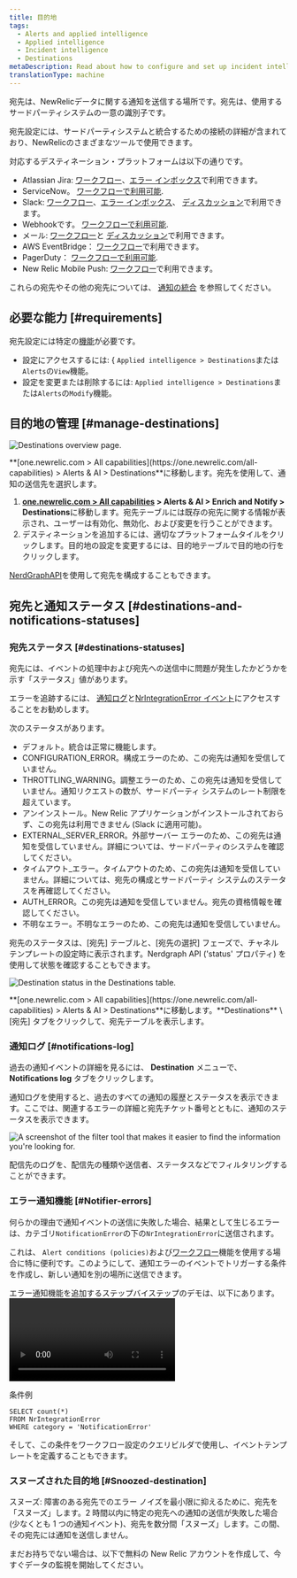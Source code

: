 ```yaml
---
title: 目的地
tags:
  - Alerts and applied intelligence
  - Applied intelligence
  - Incident intelligence
  - Destinations
metaDescription: Read about how to configure and set up incident intelligence destinations.
translationType: machine
---
```





宛先は、NewRelicデータに関する通知を送信する場所です。宛先は、使用するサードパーティシステムの一意の識別子です。

宛先設定には、サードパーティシステムと統合するための接続の詳細が含まれており、NewRelicのさまざまなツールで使用できます。

対応するデスティネーション・プラットフォームは以下の通りです。

* Atlassian Jira: [ワークフロー](/docs/alerts-applied-intelligence/applied-intelligence/incident-workflows/incident-workflows/)、[エラー インボックス](/docs/errors-inbox/)で利用できます。
* ServiceNow。 [ワークフローで利用可能](/docs/alerts-applied-intelligence/applied-intelligence/incident-workflows/incident-workflows/).
* Slack: [ワークフロー](/docs/alerts-applied-intelligence/applied-intelligence/incident-workflows/incident-workflows/)、[エラー インボックス](/docs/errors-inbox/)、 [ディスカッション](/docs/new-relic-solutions/new-relic-one/ui-data/collaborate/collaboration-slack-integration/)で利用できます。
* Webhookです。 [ワークフローで利用可能](/docs/alerts-applied-intelligence/applied-intelligence/incident-workflows/incident-workflows/).
* メール: [ワークフロー](/docs/alerts-applied-intelligence/applied-intelligence/incident-workflows/incident-workflows/)と [ディスカッション](/docs/new-relic-solutions/new-relic-one/ui-data/collaborate/collaborate-with-teammates/)で利用できます。
* AWS EventBridge： [ワークフロー](/docs/alerts-applied-intelligence/applied-intelligence/incident-workflows/incident-workflows/)で利用できます。
* PagerDuty： [ワークフローで利用可能](/docs/alerts-applied-intelligence/applied-intelligence/incident-workflows/incident-workflows/).
* New Relic Mobile Push: [ワークフロー](/docs/alerts-applied-intelligence/applied-intelligence/incident-workflows/incident-workflows/)で利用できます。

これらの宛先やその他の宛先については、 [通知の統合](/docs/alerts-applied-intelligence/notifications/notification-integrations) を参照してください。

## 必要な能力 [#requirements]

宛先設定には特定の[機能](/docs/accounts/accounts-billing/new-relic-one-user-management/user-capabilities)が必要です。

* 設定にアクセスするには: &#x7B; `Applied intelligence > Destinations`または`Alerts`の`View`機能。
* 設定を変更または削除するには: `Applied intelligence > Destinations`または`Alerts`の`Modify`機能。

## 目的地の管理 [#manage-destinations]

<img
  title="Destinations overview page"
  alt="Destinations overview page."
  src={accountsDestinationsOverview}
/>

<figcaption>
  **[one.newrelic.com > All capabilities](https://one.newrelic.com/all-capabilities) > Alerts & AI > Destinations**に移動します。宛先を使用して、通知の送信先を選択します。
</figcaption>

1. **[one.newrelic.com > All capabilities](https://one.newrelic.com/all-capabilities) > Alerts & AI > Enrich and Notify > Destinations**に移動します。宛先テーブルには既存の宛先に関する情報が表示され、ユーザーは有効化、無効化、および変更を行うことができます。
2. デスティネーションを追加するには、適切なプラットフォームタイルをクリックします。目的地の設定を変更するには、目的地テーブルで目的地の行をクリックします。

[NerdGraphAPI](/docs/apis/nerdgraph/examples/nerdgraph-api-notifications-destinations)を使用して宛先を構成することもできます。

## 宛先と通知ステータス [#destinations-and-notifications-statuses]

### 宛先ステータス [#destinations-statuses]

宛先には、イベントの処理中および宛先への送信中に問題が発生したかどうかを示す「ステータス」値があります。

エラーを追跡するには、 [通知ログ](/docs/alerts-applied-intelligence/notifications/notification-integrations/#notifications-log)と[NrIntegrationError イベント](/docs/data-apis/ingest-apis/metric-api/troubleshoot-nrintegrationerror-events/#error-details)にアクセスすることをお勧めします。

次のステータスがあります。

* デフォルト。統合は正常に機能します。
* CONFIGURATION_ERROR。構成エラーのため、この宛先は通知を受信していません。
* THROTTLING_WARNING。調整エラーのため、この宛先は通知を受信していません。通知リクエストの数が、サードパーティ システムのレート制限を超えています。
* アンインストール。New Relic アプリケーションがインストールされておらず、この宛先は利用できません (Slack に適用可能)。
* EXTERNAL_SERVER_ERROR。外部サーバー エラーのため、この宛先は通知を受信していません。詳細については、サードパーティのシステムを確認してください。
* タイムアウト\_エラー。タイムアウトのため、この宛先は通知を受信していません。詳細については、宛先の構成とサードパーティ システムのステータスを再確認してください。
* AUTH_ERROR。この宛先は通知を受信していません。宛先の資格情報を確認してください。
* 不明なエラー。不明なエラーのため、この宛先は通知を受信していません。

宛先のステータスは、\[宛先] テーブルと、\[宛先の選択] フェーズで、チャネル テンプレートの設定時に表示されます。Nerdgraph API ('status' プロパティ) を使用して状態を確認することもできます。

<img
  title="Destination status in the Destinations table."
  alt="Destination status in the Destinations table."
  src={accountsDestinationsStatus}
/>

<figcaption>
  **[one.newrelic.com > All capabilities](https://one.newrelic.com/all-capabilities) > Alerts & AI > Destinations**に移動します。**Destinations** \[宛先] タブをクリックして、宛先テーブルを表示します。
</figcaption>

### 通知ログ [#notifications-log]

過去の通知イベントの詳細を見るには、 **Destination** メニューで、 **Notifications log** タブをクリックします。

通知ログを使用すると、過去のすべての通知の履歴とステータスを表示できます。ここでは、関連するエラーの詳細と宛先チケット番号とともに、通知のステータスを表示できます。

<img
  title="The filter tool that makes it easier to find the information you're looking for."
  alt="A screenshot of the filter tool that makes it easier to find the information you're looking for."
  src={accountsFilterDestinations}
/>

<figcaption>
  配信先のログを、配信先の種類や送信者、ステータスなどでフィルタリングすることができます。
</figcaption>

### エラー通知機能 [#Notifier-errors]

何らかの理由で通知イベントの送信に失敗した場合、結果として生じるエラーは、カテゴリ`NotificationError`の下の`NrIntegrationError`に送信されます。

これは、 `Alert conditions (policies)`および[ワークフロー](/docs/alerts-applied-intelligence/applied-intelligence/incident-workflows/incident-workflows/)機能を使用する場合に特に便利です。このようにして、通知エラーのイベントでトリガーする条件を作成し、新しい通知を別の場所に送信できます。

エラー通知機能を追加するステップバイステップのデモは、以下にあります。<Video type="wistia" id="b89ctyjolq"/>

条件例

```
SELECT count(*)
FROM NrIntegrationError
WHERE category = 'NotificationError'
```

そして、この条件をワークフロー設定のクエリビルダで使用し、イベントテンプレートを定義することもできます。

### スヌーズされた目的地 [#Snoozed-destination]

スヌーズ: 障害のある宛先でのエラー ノイズを最小限に抑えるために、宛先を「スヌーズ」します。2 時間以内に特定の宛先への通知の送信が失敗した場合 (少なくとも 1 つの通知イベント)、宛先を数分間「スヌーズ」します。この間、その宛先には通知を送信しません。

まだお持ちでない場合は、以下で無料の New Relic アカウントを作成して、今すぐデータの監視を開始してください。

<InlineSignup/>